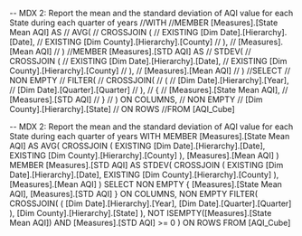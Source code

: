 -- MDX 2: Report the mean and the standard deviation of AQI value for each State during each quarter of years
//WITH 
//MEMBER [Measures].[State Mean AQI] AS
//    AVG(
//		CROSSJOIN (
//			EXISTING [Dim Date].[Hierarchy].[Date], 
//			EXISTING [Dim County].[Hierarchy].[County]
//		),
//		[Measures].[Mean AQI]
//    )
//MEMBER [Measures].[STD AQI] AS
//	STDEV(
//		CROSSJOIN (
//			EXISTING [Dim Date].[Hierarchy].[Date], 
//			EXISTING [Dim County].[Hierarchy].[County]
//		),
//		[Measures].[Mean AQI]
//    )
//SELECT 
//	NON EMPTY
//	FILTER(
//    CROSSJOIN(
//      (
//        [Dim Date].[Hierarchy].[Year], 
//        [Dim Date].[Quarter].[Quarter]
//      ),
//      {
//        [Measures].[State Mean AQI],
//        [Measures].[STD AQI]
//      }
//    ) ON COLUMNS,
//	NON EMPTY
//	[Dim County].[Hierarchy].[State]
//	ON ROWS
//FROM [AQI_Cube]

-- MDX 2: Report the mean and the standard deviation of AQI value for each State during each quarter of years
WITH 
MEMBER [Measures].[State Mean AQI] AS
    AVG(
		CROSSJOIN (
			EXISTING [Dim Date].[Hierarchy].[Date], 
			EXISTING [Dim County].[Hierarchy].[County]
		),
		[Measures].[Mean AQI]
    )
MEMBER [Measures].[STD AQI] AS
	STDEV(
		CROSSJOIN (
			EXISTING [Dim Date].[Hierarchy].[Date], 
			EXISTING [Dim County].[Hierarchy].[County]
		),
		[Measures].[Mean AQI]
    )
SELECT 
	NON EMPTY
    {
		[Measures].[State Mean AQI],
		[Measures].[STD AQI]
    } ON COLUMNS,
	NON EMPTY
	FILTER(
		CROSSJOIN(
			(
				[Dim Date].[Hierarchy].[Year], 
				[Dim Date].[Quarter].[Quarter]
			),
			[Dim County].[Hierarchy].[State]
		),
		NOT ISEMPTY([Measures].[State Mean AQI]) 
        AND [Measures].[STD AQI] >= 0
	) ON ROWS
FROM [AQI_Cube]
